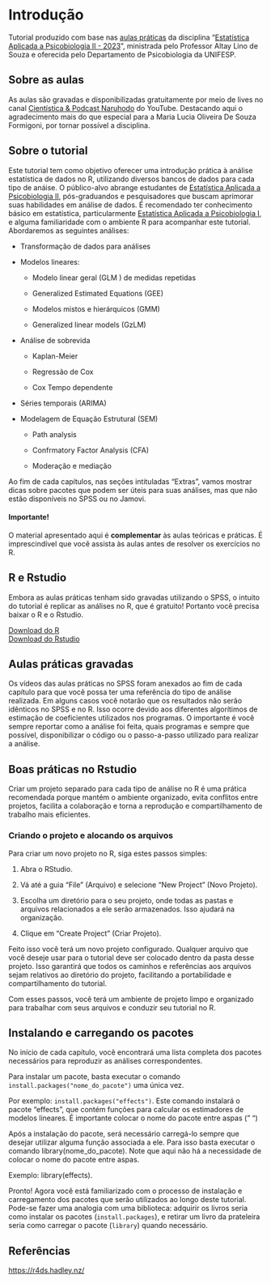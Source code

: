 # Introdução {.unnumbered}

Tutorial produzido com base nas [aulas práticas](https://www.youtube.com/watch?v=_KtjZcaMYhk&list=PLZjaOxYREinslupYDLvknGMB-U-Kl8G7k) da disciplina "[Estatística Aplicada a Psicobiologia II - 2023](https://www.youtube.com/watch?v=IsrBkJKcLwo&list=PLZjaOxYREinv_M_2nc-BIwptMbfIFipQj&pp=iAQB)", ministrada pelo Professor Altay Lino de Souza e oferecida pelo Departamento de Psicobiologia da UNIFESP.

## Sobre as aulas

As aulas são gravadas e disponibilizadas gratuitamente por meio de lives no canal [Cientística & Podcast Naruhodo](www.youtube.com/cientistica) do YouTube. Destacando aqui o agradecimento mais do que especial para a Maria Lucia Oliveira De Souza Formigoni, por tornar possível a disciplina.

## Sobre o tutorial

Este tutorial tem como objetivo oferecer uma introdução prática à análise estatística de dados no R, utilizando diversos bancos de dados para cada tipo de anáise. O público-alvo abrange estudantes de [Estatística Aplicada a Psicobiologia II](#0), pós-graduandos e pesquisadores que buscam aprimorar suas habilidades em análise de dados. É recomendado ter conhecimento básico em estatística, particularmente [Estatística Aplicada a Psicobiologia I](#0), e alguma familiaridade com o ambiente R para acompanhar este tutorial. Abordaremos as seguintes análises:

-   Transformação de dados para análises

-   Modelos lineares:

    -   Modelo linear geral (GLM ) de medidas repetidas

    -   Generalized Estimated Equations (GEE)

    -   Modelos mistos e hierárquicos (GMM)

    -   Generalized linear models (GzLM)

<!-- -->

-   Análise de sobrevida

    -   Kaplan-Meier

    -   Regressão de Cox

    -   Cox Tempo dependente

<!-- -->

-   Séries temporais (ARIMA)

-   Modelagem de Equação Estrutural (SEM)

    -   Path analysis

    -   Confrmatory Factor Analysis (CFA)

    -   Moderação e mediação
    
Ao fim de cada capítulos, nas seções intituladas "Extras", vamos mostrar dicas sobre pacotes que podem ser úteis para suas análises, mas que não estão disponíveis no SPSS ou no Jamovi.
    

::: {.callout-important}
#### Importante!
O material apresentado aqui é **complementar** às aulas teóricas e práticas. É imprescindível que você assista às aulas antes de resolver os exercícios no R.
:::

## R e Rstudio

Embora as aulas práticas tenham sido gravadas utilizando o SPSS, o intuito do tutorial é replicar as análises no R, que é gratuito! Portanto você precisa baixar o R e o Rstudio.

[Download do R](https://cran.r-project.org/bin/windows/base/)\
[Download do Rstudio](https://posit.co/downloads/)

## Aulas práticas gravadas

Os vídeos das aulas práticas no SPSS foram anexados ao fim de cada capítulo para que você possa ter uma referência do tipo de análise realizada. Em alguns casos você notarão que os resultados não serão idênticos no SPSS e no R. Isso ocorre devido aos diferentes algorítimos de estimação de coeficientes utilizados nos programas. O importante é você sempre reportar como a análise foi feita, quais programas e sempre que possível, disponibilizar o código ou o passo-a-passo utilizado para realizar a análise.

## Boas práticas no Rstudio

Criar um projeto separado para cada tipo de análise no R é uma prática recomendada porque mantém o ambiente organizado, evita conflitos entre projetos, facilita a colaboração e torna a reprodução e compartilhamento de trabalho mais eficientes.

### Criando o projeto e alocando os arquivos

Para criar um novo projeto no R, siga estes passos simples:

1.  Abra o RStudio.

2.  Vá até a guia "File" (Arquivo) e selecione "New Project" (Novo Projeto).

3.  Escolha um diretório para o seu projeto, onde todas as pastas e arquivos relacionados a ele serão armazenados. Isso ajudará na organização.

4.  Clique em "Create Project" (Criar Projeto).

Feito isso você terá um novo projeto configurado. Qualquer arquivo que você deseje usar para o tutorial deve ser colocado dentro da pasta desse projeto. Isso garantirá que todos os caminhos e referências aos arquivos sejam relativos ao diretório do projeto, facilitando a portabilidade e compartilhamento do tutorial.

Com esses passos, você terá um ambiente de projeto limpo e organizado para trabalhar com seus arquivos e conduzir seu tutorial no R.

## Instalando e carregando os pacotes

No início de cada capítulo, você encontrará uma lista completa dos pacotes necessários para reproduzir as análises correspondentes.

Para instalar um pacote, basta executar o comando `install.packages("nome_do_pacote")` uma única vez.

Por exemplo: `install.packages("effects")`. Este comando instalará o pacote "effects", que contém funções para calcular os estimadores de modelos lineares. É importante colocar o nome do pacote entre aspas (" ")

Após a instalação do pacote, será necessário carregá-lo sempre que desejar utilizar alguma função associada a ele. Para isso basta executar o comando library(nome_do_pacote). Note que aqui não há a necessidade de colocar o nome do pacote entre aspas.

Exemplo: library(effects).

Pronto! Agora você está familiarizado com o processo de instalação e carregamento dos pacotes que serão utilizados ao longo deste tutorial. Pode-se fazer uma analogia com uma biblioteca: adquirir os livros seria como instalar os pacotes (`install.packages`), e retirar um livro da prateleira seria como carregar o pacote (`library`) quando necessário.



<!-- ```{r} -->
<!-- install.packages("A3") -->
<!-- ``` -->

<!-- ```{r} -->
<!-- #| message: false -->
<!-- #| warning: false -->
<!-- library(emmeans)   # Cálculo de médias estimadas após análises estatísticas. -->
<!-- library(lme4)      # Ajuste de modelos lineares mistos. -->
<!-- library(nlme)      # Ajuste de modelos mistos não lineares. -->
<!-- library(flexplot)  # Criação de gráficos flexíveis e personalizados. -->
<!-- library(foreign)   # Importação/exportação de dados de outros formatos. -->
<!-- library(tidyr)     # Manipulação de dados. -->
<!-- library(dplyr)     # Manipulação e transformação de dados de maneira eficiente. -->
<!-- library(multcomp)  # Correção de múltiplas comparações pós-teste. -->
<!-- library(effects)   # Visualização de efeitos de modelos estatísticos. -->
<!-- library(sjstats)   # Estatísticas descritivas e sumarização de modelos. -->
<!-- library(tm)        # Análise de texto e mineração de texto. -->
<!-- library(car)       # Análise de regressão e diagnóstico de regressão. -->
<!-- library(pwr)       # Cálculo do poder estatístico em estudos de amostragem. -->
<!-- library(rstatix)   # Análise estatística simplificada. -->
<!-- library(geepack)   # Ajuste de modelos de equações de estimação generalizadas. -->
<!-- library(htmltools) # Ferramentas para trabalhar com HTML. -->
<!-- library(mime)      # Ferramentas para manipulação de tipos MIME. -->
<!-- library(performance) # Avaliação e melhoria do desempenho do modelo linear -->
<!-- library(see) # Simplificar a exploração de dados -->
<!-- library(rempsyc) # Métodos psicométricos e estatísticas relacionadas à psicometria -->
<!-- library(easystats) # Simplifica a análise estatística -->
<!-- ``` -->

## Referências
<!-- <https://quarto.org/docs/authoring/videos.html> -->

<https://r4ds.hadley.nz/>
